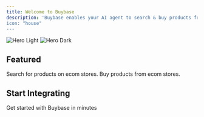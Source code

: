 ```yaml
---
title: Welcome to Buybase
description: 'Buybase enables your AI agent to search & buy products from e-commerce stores on behalf of your users.
icon: "house"
---
```


<img alt="Hero Light" classname="block dark:hidden" src="/images/hero-light.svg" />

<img alt="Hero Dark" classname="hidden dark:block" src="/images/hero-dark.svg" />

## Featured

<CardGroup cols={2}>
  <Card title="Search" icon="pen-to-square" href="/api-reference/search/get">
    Search for products on ecom stores.
  </Card>

  <Card title="Buy" icon="image" href="/api-reference/buy/post">
    Buy products from ecom stores.
  </Card>
</CardGroup>

## Start Integrating

<Card title="Quickstart" icon="bolt" href="/docs/quickstart">
  Get started with Buybase in minutes
</Card>